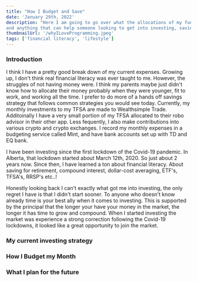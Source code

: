 ```yaml
---
title: "How I Budget and Save"
date: 'January 29th, 2022'
description: "Here I am going to go over what the allocations of my funds look like every month, tips and tricks I have,
and anything that can help someone looking to get into investing, saving or looking to know more about financial literacy."
thumbnailUrl: '/whyILoveProgramming.jpeg'
tags: ['financial literacy', 'lifestyle']
---
```


### Introduction
I think I have a pretty good break down of my current expenses.
Growing up, I don't think real financial literacy was ever taught to me. However, the struggles of
not having money were. I think my parents maybe just didn't know how to allocate their money probably when they were 
younger, fit to work, and working all the time. I prefer to do more of a hands off savings strategy that follows
common strategies you would see today. Currently, my monthly investments to my TFSA are made to Wealthsimple Trade. 
Additoinally I have a very small portion of my TFSA allocated to their robo advisor in their other app.
Less fequently, I also make contributions into various crypto and crypto exchanges. I record my monthly expenses in
a budgeting service called Mint, and have bank accounts set up with TD and EQ bank. 

I have been investing since the first lockdown of the Covid-19 pandemic. In Alberta, that lockdown started about
March 12th, 2020. So just about 2 years now. Since then, I have learned a ton about financial literacy. About saving for retirement,
compound interest, dollar-cost averaging, ETF's, TFSA's, RRSP's etc..!

Honestly looking back I can't exactly what got me into investing, the only regret I have is that I didn't start sooner. To anyone who doesn't know already
time is your best ally when it comes to investing. This is supported by the principal that the longer your have your money in the market, the longer it has time to grow
and compound. When I started investing the market was experience a strong correction following the Covid-19 lockdowns, it looked like a great opportunity to join the market.



### My current investing strategy


### How I Budget my Month

### What I plan for the future
